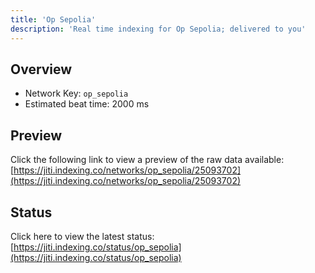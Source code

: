 ```yaml
---
title: 'Op Sepolia'
description: 'Real time indexing for Op Sepolia; delivered to you'
---
```


## Overview
- Network Key: `op_sepolia`
- Estimated beat time: 2000 ms

## Preview
Click the following link to view a preview of the raw data available: [https://jiti.indexing.co/networks/op_sepolia/25093702](https://jiti.indexing.co/networks/op_sepolia/25093702)

## Status
Click here to view the latest status: [https://jiti.indexing.co/status/op_sepolia](https://jiti.indexing.co/status/op_sepolia)
